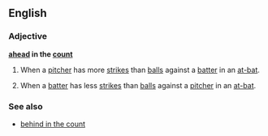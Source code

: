 ==English==

===Adjective===
'''[[ahead]] in the [[count]]'''

# {{baseball}} When a [[pitcher]] has more [[strike]]s than [[ball]]s against a [[batter]] in an [[at-bat]].
# {{baseball}} When a [[batter]] has less [[strike]]s than [[ball]]s against a [[pitcher]] in an [[at-bat]].

===See also===
*[[behind in the count]]